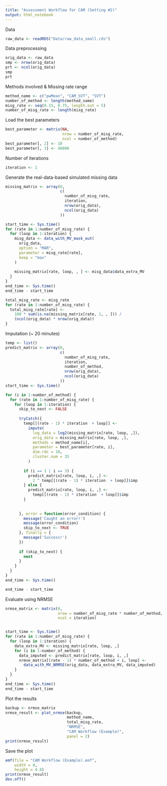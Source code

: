 ```yaml
---
title: "Assessment Workflow for CAM (Setting #2)"
output: html_notebook
---
```


Data

```r
raw_data <- readRDS("Data/raw_data_small.rds")
```

Data preprocessing

```r
orig_data <- raw_data
smp <- nrow(orig_data)
prt <- ncol(orig_data)
smp
prt
```

Methods involved & Missing rate range

```r

method_name <- c("pwMean", "CAM_SVT", "SVT")
number_of_method <- length(method_name)
misg_rate <- seq(0.15, 0.75, length.out = 5)
number_of_misg_rate <- length(misg_rate)

```

Load the best parameters

```r

best_parameter <- matrix(NA,
                         nrow = number_of_misg_rate,
                         ncol = number_of_method)
best_parameter[, 2] <- 10
best_parameter[, 3] <- 40000

```

Number of iterations

```r

iteration <- 1

```

Generate the real-data-based simulated missing data

```r
missing_matrix <- array(0,
                        c(
                          number_of_misg_rate,
                          iteration,
                          nrow(orig_data),
                          ncol(orig_data)
                        ))

start_time <- Sys.time()
for (rate in 1:number_of_misg_rate) {
  for (loop in 1:iteration) {
    misg_data <- data_with_MV_mask_out(
      orig_data,
      option = "MAR",
      parameter = misg_rate[rate],
      keep = "max"
    )
    
    missing_matrix[rate, loop, , ] <- misg_data$data_extra_MV
  }
}
end_time <- Sys.time()
end_time - start_time

```


```r
total_misg_rate <- misg_rate
for (rate in 1:number_of_misg_rate) {
  total_misg_rate[rate] <-
    100 * sum(is.na(missing_matrix[rate, 1, , ])) /
    (ncol(orig_data) * nrow(orig_data))
}
```


Imputation (~ 20 minutes)

```r
temp <- list()
predict_matrix <- array(0,
                        c(
                          number_of_misg_rate,
                          iteration,
                          number_of_method,
                          nrow(orig_data),
                          ncol(orig_data)
                        ))
start_time <- Sys.time()

for (i in 1:number_of_method) {
  for (rate in 1:number_of_misg_rate) {
    for (loop in 1:iteration) {
      skip_to_next <- FALSE
      
      tryCatch({
        temp[[(rate - 1) * iteration  + loop]] <-
          impute(
            log_data = log2(missing_matrix[rate, loop, ,]),
            orig_data = missing_matrix[rate, loop, ,],
            methods = method_name[i],
            parameter = best_parameter[rate, i],
            dim.rdc = 10,
            cluster.num = 35
          )
        
        if (i == 1 | i == 3) {
          predict_matrix[rate, loop, i, ,] <-
            2 ^ temp[[(rate - 1) * iteration  + loop]]$imp
        } else {
          predict_matrix[rate, loop, i, ,] <-
            temp[[(rate - 1) * iteration  + loop]]$imp
        }
        
        
      }, error = function(error_condition) {
        message('Caught an error!')
        message(error_condition)
        skip_to_next <- TRUE
      }, finally = {
        message('Success!')
      })
      
      if (skip_to_next) {
        next
      }
    }
  }
}
end_time <- Sys.time()

end_time - start_time

```

Evaluate using NRMSE

```r
nrmse_matrix <- matrix(0,
                       nrow = number_of_misg_rate * number_of_method,
                       ncol = iteration)


start_time <- Sys.time()
for (rate in 1:number_of_misg_rate) {
  for (loop in 1:iteration) {
    data_extra_MV <- missing_matrix[rate, loop, ,]
    for (i in 1:number_of_method) {
      data_imputed <- predict_matrix[rate, loop, i, ,]
      nrmse_matrix[(rate - 1) * number_of_method + i, loop] <-
        data_with_MV_NRMSE(orig_data, data_extra_MV, data_imputed)
    }
  }
}
end_time <- Sys.time()
end_time - start_time
```

Plot the results

```r
backup <- nrmse_matrix
nrmse_result <- plot_nrmse(backup,
                           method_name,
                           total_misg_rate,
                           "NRMSE",
                           "CAM Workflow (Example)",
                           panel = 2)
print(nrmse_result)
```

Save the plot

```r
emf(file = "CAM Workflow (Example).emf",
    width = 8,
    height = 4.8)
print(nrmse_result)
dev.off()
```


